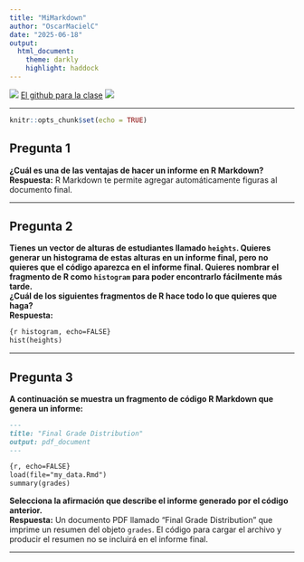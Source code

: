 ```yaml
---
title: "MiMarkdown"
author: "OscarMacielC"
date: "2025-06-18"
output:
  html_document:
    theme: darkly
    highlight: haddock
---
```

![](https://www.oscarmacielc.com/_next/image?url=%2F_next%2Fstatic%2Fmedia%2FOscarLogo.cdfce2e5.png&w=64&q=75) [El github para la clase](https://github.com/OscarMacielC/RHerramientasProductividad) ![](https://www.oscarmacielc.com/_next/image?url=%2F_next%2Fstatic%2Fmedia%2FOscarLogo.cdfce2e5.png&w=64&q=75)

---

```r
knitr::opts_chunk$set(echo = TRUE)
```


## Pregunta 1  
**¿Cuál es una de las ventajas de hacer un informe en R Markdown?**  
**Respuesta:** R Markdown te permite agregar automáticamente figuras al documento final.

---

## Pregunta 2  
**Tienes un vector de alturas de estudiantes llamado `heights`. Quieres generar un histograma de estas alturas en un informe final, pero no quieres que el código aparezca en el informe final. Quieres nombrar el fragmento de R como `histogram` para poder encontrarlo fácilmente más tarde.**  
**¿Cuál de los siguientes fragmentos de R hace todo lo que quieres que haga?**  
**Respuesta:**
```markdown
{r histogram, echo=FALSE}
hist(heights)
```

---

## Pregunta 3  
**A continuación se muestra un fragmento de código R Markdown que genera un informe:**

```markdown
---
title: "Final Grade Distribution"
output: pdf_document
---

{r, echo=FALSE}
load(file="my_data.Rmd")
summary(grades)
```

**Selecciona la afirmación que describe el informe generado por el código anterior.**  
**Respuesta:** Un documento PDF llamado “Final Grade Distribution” que imprime un resumen del objeto `grades`. El código para cargar el archivo y producir el resumen no se incluirá en el informe final.

---